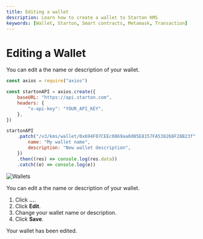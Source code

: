 ```yaml
---
title: Editing a wallet
description: Learn how to create a wallet to Starton KMS
keywords: [Wallet, Starton, Smart contracts, Metamask, Transaction]
---
```



# Editing a Wallet

<Tabs>
<TabItem value="code" label="From Code">

You can edit a the name or description of your wallet.

```js showLineNumbers
const axios = require("axios")

const startonAPI = axios.create({
	baseURL: "https://api.starton.com",
	headers: {
		"x-api-key": "YOUR_API_KEY",
	},
})

startonAPI
	.patch("/v3/kms/wallet/0x694F07CEEc0869aa0dB5E8157FA538268F28B23f", {
		name: "My wallet name",
		description: "New wallet description",
	})
	.then((res) => console.log(res.data))
	.catch((e) => console.log(e))
```

</TabItem>
<TabItem value="dashboard" label="From Webapp">

<Image img={Withdraw} alt="Wallets" />

You can edit a the name or description of your wallet.

1. Click **...**.
1. Click **Edit**.
1. Change your wallet name or description.
1. Click **Save**.

Your wallet has been edited.

</TabItem>
</Tabs>
